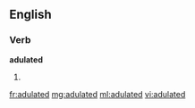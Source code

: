 ==English==
===Verb===
'''adulated'''
#{{past of|adulate}}

[[fr:adulated]]
[[mg:adulated]]
[[ml:adulated]]
[[vi:adulated]]